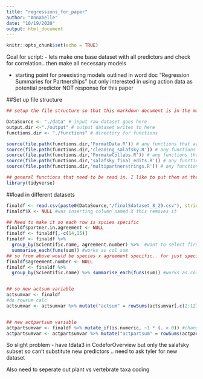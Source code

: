 ```yaml
---
title: "regressions_for_paper"
author: "Annabelle"
date: "10/19/2020"
output: html_document
---
```


```r
knitr::opts_chunk$set(echo = TRUE)
```


Goal for script: 
- lets make one base dataset with all predictors and check for correlation.. then make all necessary models 

- starting point for preexisting models outlined in word doc "Regression Summaries for Partnerships" but only interested in using action data as potential predictor NOT response for this paper 

##Set up file structure 
```r
## setup the file structure so that this markdown document is in the main project folder along with the other folders noted below

DataSource <- "./data" # input raw dataset goes here
output.dir <-"./output" # output dataset writes to here
functions.dir <- "./functions" # directory for functions 

source(file.path(functions.dir,'FormatData.R')) # any functions that are called up by this markdown document need to be sourced here
source(file.path(functions.dir,'cleaning_salafsky.R')) # any functions that are called up by this markdown document need to be sourced here
source(file.path(functions.dir,'FormatwCollabs.R')) # any functions that are called up by this markdown document need to be sourced here
source(file.path(functions.dir,'salafsky_final_edits.R')) # any functions that are called up by this markdown document need to be sourced here
source(file.path(functions.dir,'multipartnerstrings.R')) # any functions that are called up by this markdown document need to be sourced here

## general functions that need to be read in. I like to put them at the top so they are easier to deal with when they change version (inevitable)
library(tidyverse)
```


##load in different datasets
```r
finaldf <- read.csv(paste0(DataSource,"/finalSdataset_8_29.csv"), stringsAsFactors = FALSE) #removing end piece  ## codesalafsky.csv is the rawest data that function runs on
finaldf$X <- NULL #was inserting column named X this removes it 

## Need to make it so each row is spcies specific 
finaldf$partner.in.agreement <- NULL
finaldf <- finaldf[,-c(14,15)]
finaldf <- finaldf %>% 
  group_by(Scientific.name, agreement.number) %>%  #want to select first all the same scientific names and then individual agreeements (that way if there are multiple agreements dont sum partner actions across agreements)
  summarise_each(funs(sum)) #works as col sum 
## so from above would be species x agreement specific.. for just species specific see below --> 
finaldf$agreement.number <- NULL
finaldf <- finaldf %>% 
  group_by(Scientific.name) %>% summarise_each(funs(sum)) #works as col sum 


## so new actsum variable
actsumvar <- finaldf
#do rowsum calc
actsumvar <- actsumvar %>% mutate("actsum" = rowSums(actsumvar[,c(2:12)]))


## new actpartsum variable
actpartsumvar <- finaldf %>% mutate_if(is.numeric, ~1 * (. > 0)) #changed all values back to ones and zeros
actpartsumvar <- actpartsumvar %>% mutate("actpartsum" = rowSums(actpartsumvar[,c(2:12)]))


```


So slight problem - have tdata3 in CodeforOverview but only the salafsky subset so can't substitute new predictors .. need to ask tyler for new dataset 

Also need to seperate out plant vs vertebrate taxa coding 


